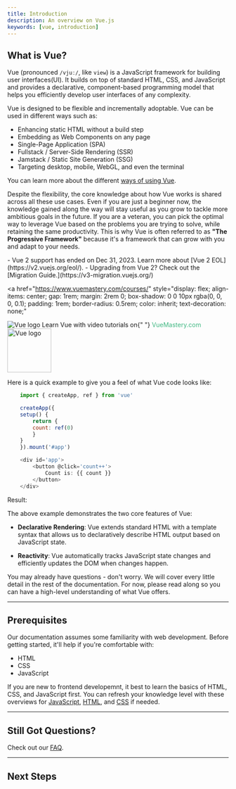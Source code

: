 ```yaml
---
title: Introduction
description: An overview on Vue.js
keywords: [vue, introduction]
---
```



## What is Vue?

Vue (pronounced `/vjuː/`, like `view`) is a JavaScript framework for building user interfaces(UI). It builds on top of standard HTML, CSS, and JavaScript and provides a declarative, component-based programming model that helps you efficiently develop user interfaces of any complexity.

Vue is designed to be flexible and incrementally adoptable. Vue can be used in different ways such as:

- Enhancing static HTML without a build step
- Embedding as Web Components on any page
- Single-Page Application (SPA)
- Fullstack / Server-Side Rendering (SSR)
- Jamstack / Static Site Generation (SSG)
- Targeting desktop, mobile, WebGL, and even the terminal

You can learn more about the different [ways of using Vue](/extra-topics/ways-of-use).

Despite the flexibility, the core knowledge about how Vue works is shared across all these use cases. 
Even if you are just a beginner now, the knowledge gained along the way will stay useful as you grow to tackle more ambitious goals in the future. 
If you are a veteran, you can pick the optimal way to leverage Vue based on the problems you are trying to solve, while retaining the same productivity. 
This is why Vue is often referred to as **"The Progressive Framework"** because it's a framework that can grow with you and adapt to your needs.

<Aside type="note" title="You are reading the documentation for Vue 3!">
  - Vue 2 support has ended on Dec 31, 2023. Learn more about [Vue 2
  EOL](https://v2.vuejs.org/eol/). - Upgrading from Vue 2? Check out the
  [Migration Guide.](https://v3-migration.vuejs.org/)
</Aside>

<a
  href="https://www.vuemastery.com/courses/"
  style="display: flex; align-items: center; gap: 1rem; margin: 2rem 0; box-shadow: 0 0 10px rgba(0, 0, 0, 0.1); padding: 1rem; border-radius: 0.5rem; color: inherit; text-decoration: none;"
>
  <img src="/vuemastery-graphical-link-96x56.png" alt="Vue logo" />
  <span>
    Learn Vue with video tutorials on{" "}
    <span style="color: #41b883;">VueMastery.com</span>
  </span>
  <img src="/vue-mastery-logo.png" alt="Vue logo" width="100px" />
</a>

Here is a quick example to give you a feel of what Vue code looks like:

```js
    import { createApp, ref } from 'vue'

    createApp({
    setup() {
        return {
        count: ref(0)
        }
    }
    }).mount('#app')

    <div id='app'>
        <button @click='count++'>
            Count is: {{ count }}
        </button>
    </div>
```

Result:

<Counter client:load />

The above example demonstrates the two core features of Vue:

- **Declarative Rendering**: Vue extends standard HTML with a template syntax that allows us to declaratively describe HTML output based on JavaScript state.

- **Reactivity**: Vue automatically tracks JavaScript state changes and efficiently updates the DOM when changes happen.

You may already have questions - don't worry. We will cover every little detail in the rest of the documentation. For now, please read along so you can have a high-level understanding of what Vue offers.


---
## Prerequisites
Our documentation assumes some familiarity with web development. Before getting started, it'll help if you're comfortable with:
- HTML
- CSS
- JavaScript

If you are new to frontend developemnt, it best to learn the basics of HTML, CSS, and JavaScript first. You can refresh your knowledge level with these overviews for [JavaScript](https://developer.mozilla.org/en-US/docs/Web/JavaScript), [HTML](https://developer.mozilla.org/en-US/docs/Web/HTML), and [CSS](https://developer.mozilla.org/en-US/docs/Web/CSS) if needed.

---


## Still Got Questions?​

Check out our [FAQ](https://vuejs.org/about/faq.html).

---

## Next Steps


<CardGrid stagger>
  <LinkCard
    title="Try this Tutorial"
    description="For those who prefer learning things hands-on."
    href="https://vuejs.org/tutorial/"
  ></LinkCard>
  <LinkCard
    title="Read the Guide"
    description="This guide walks you through every aspect of the framework in full detail."
    href="/guides/quick-start"
  ></LinkCard>
  <LinkCard
    title="Check out Examples"
    description="Explore examples of core features and common UI tasks."
    href="https://vuejs.org/examples/"
  ></LinkCard>
</CardGrid>
